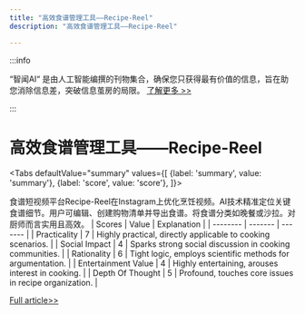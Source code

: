 ```yaml
---
title: "高效食谱管理工具——Recipe-Reel"
description: "高效食谱管理工具——Recipe-Reel"

---
```



:::info

“智闻AI“ 是由人工智能编撰的刊物集合，确保您只获得最有价值的信息，旨在助您消除信息差，突破信息茧房的局限。  [了解更多 >>](/)

:::

# 高效食谱管理工具——Recipe-Reel


<Tabs
	defaultValue="summary"
	values={[
	{label: 'summary', value: 'summary'},
	{label: 'score', value: 'score'},
]}>
<TabItem value="summary">


食谱短视频平台Recipe-Reel在Instagram上优化烹饪视频。AI技术精准定位关键食谱细节。用户可编辑、创建购物清单并导出食谱。将食谱分类如晚餐或沙拉。对厨师而言实用且高效。
</TabItem>
<TabItem value="score">
	| Scores     | Value   | Explanation |
	| -------- | ------- | ------- |
	| Practicality  | 7    | Highly practical, directly applicable to cooking scenarios.    |
	| Social Impact | 4     | Sparks strong social discussion in cooking communities.    |
	| Rationality    | 6    | Tight logic, employs scientific methods for argumentation.    |
	| Entertainment Value    | 4    | Highly entertaining, arouses interest in cooking.    |
	| Depth Of Thought    | 5    | Profound, touches core issues in recipe organization.    |
</TabItem>
</Tabs>

[Full article>>](https://www.producthunt.com/posts/recipe-reel)

